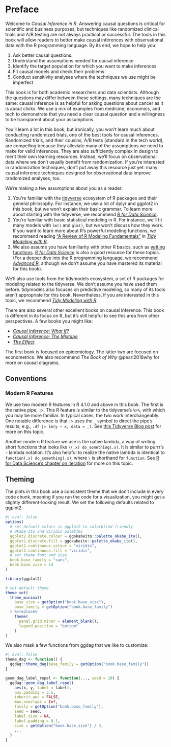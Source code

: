 # Preface {.unnumbered}

Welcome to *Causal Inference in R*.
Answering causal questions is critical for scientific and business purposes, but techniques like randomized clinical trials and A/B testing are not always practical or successful.
The tools in this book will allow readers to better make causal inferences with observational data with the R programming language.
By its end, we hope to help you:

1.  Ask better causal questions.
2.  Understand the assumptions needed for causal inference
3.  Identify the target population for which you want to make inferences
4.  Fit causal models and check their problems
5.  Conduct sensitivity analyses where the techniques we use might be imperfect

This book is for both academic researchers and data scientists.
Although the questions may differ between these settings, many techniques are the same: causal inference is as helpful for asking questions about cancer as it is about clicks.
We use a mix of examples from medicine, economics, and tech to demonstrate that you need a clear causal question and a willingness to be transparent about your assumptions.

You'll learn a lot in this book, but ironically, you won't learn much about conducting randomized trials, one of the best tools for causal inferences.
Randomized trials, and their cousins, A/B tests (standard in the tech world), are compelling because they alleviate many of the assumptions we need to make for valid inferences.
They are also sufficiently complex in design to merit their own learning resources.
Instead, we'll focus on observational data where we don't usually benefit from randomization.
If you're interested in randomization techniques, don't put away this resource just yet: many causal inference techniques designed for observational data improve randomized analyses, too.

We're making a few assumptions about you as a reader:

1.  You're familiar with the [tidyverse](https://www.tidyverse.org/) ecosystem of R packages and their general philosophy. For instance, we use a lot of dplyr and ggplot2 in this book, but we won't explain their basic grammar. To learn more about starting with the tidyverse, we recommend [*R for Data Science*](https://r4ds.hadley.nz/).
2.  You're familiar with basic statistical modeling in R. For instance, we'll fit many models with `lm()` and `glm()`, but we won't discuss how they work. If you want to learn more about R's powerful modeling functions, we recommend reading ["A Review of R Modeling Fundamentals"](https://www.tmwr.org/base-r.html) in [*Tidy Modeling with R*](https://www.tmwr.org).
3.  We also assume you have familiarity with other R basics, such as [writing functions](https://r4ds.hadley.nz/functions.html). [*R for Data Science*](https://r4ds.hadley.nz/) is also a good resource for these topics. (For a deeper dive into the R programming language, we recommend [*Advanced R*](https://adv-r.hadley.nz/index.html), although we don't assume you have mastered its material for this book).

We'll also use tools from the tidymodels ecosystem, a set of R packages for modeling related to the tidyverse.
We don't assume you have used them before.
tidymodels also focuses on predictive modeling, so many of its tools aren't appropriate for this book.
Nevertheless, if you are interested in this topic, we recommend [*Tidy Modeling with R*](https://www.tmwr.org).

There are also several other excellent books on causal inference.
This book is different in its focus on R, but it's still helpful to see this area from other perspectives.
A few books you might like:

-   [*Causal Inference: What If?*](https://www.hsph.harvard.edu/miguel-hernan/causal-inference-book/)
-   [*Causal Inference: The Mixtape*](https://mixtape.scunning.com/)
-   [*The Effect*](https://theeffectbook.net/)

The first book is focused on epidemiology.
The latter two are focused on econometrics.
We also recommend *The Book of Why* @pearl2018why for more on causal diagrams.

## Conventions

### Modern R Features

We use two modern R features in R 4.1.0 and above in this book.
The first is the native pipe, `|>`.
This R feature is similar to the tidyverse's `%>%`, with which you may be more familiar.
In typical cases, the two work interchangeably.
One notable difference is that `|>` uses the `_` symbol to direct the pipe's results, e.g., `.df |> lm(y ~ x, data = _)`.
See [this Tidyverse Blog post](https://www.tidyverse.org/blog/2023/04/base-vs-magrittr-pipe/) for more on this topic.

Another modern R feature we use is the native lambda, a way of writing short functions that looks like `\(.x) do_something(.x)`.
It is similar to purrr's `~` lambda notation.
It's also helpful to realize the native lambda is identical to `function(.x) do_something(.x)`, where `\` is shorthand for `function`.
See [R for Data Science's chapter on iteration](https://r4ds.hadley.nz/iteration.html) for more on this topic.

## Theming

The plots in this book use a consistent theme that we don't include in every code chunk, meaning if you run the code for a visualization, you might get a slightly different-looking result.
We set the following defaults related to ggplot2:

<!-- TODO: make sure these are up to date -->

```r
#| eval: false
options(
  # set default colors in ggplot2 to colorblind-friendly
  # Okabe-Ito and Viridis palettes
  ggplot2.discrete.colour = ggokabeito::palette_okabe_ito(),
  ggplot2.discrete.fill = ggokabeito::palette_okabe_ito(),
  ggplot2.continuous.colour = "viridis",
  ggplot2.continuous.fill = "viridis",
  # set theme font and size
  book.base_family = "sans",
  book.base_size = 14
)

library(ggplot2)

# set default theme
theme_set(
  theme_minimal(
    base_size = getOption("book.base_size"),
    base_family = getOption("book.base_family")
  ) %+replace%
    theme(
      panel.grid.minor = element_blank(),
      legend.position = "bottom"
    )
)
```

We also mask a few functions from ggdag that we like to customize:

```r
#| eval: false
theme_dag <- function() {
  ggdag::theme_dag(base_family = getOption("book.base_family"))
}

geom_dag_label_repel <- function(..., seed = 10) {
  ggdag::geom_dag_label_repel(
    aes(x, y, label = label),
    box.padding = 3.5,
    inherit.aes = FALSE,
    max.overlaps = Inf,
    family = getOption("book.base_family"),
    seed = seed,
    label.size = NA,
    label.padding = 0.1,
    size = getOption("book.base_size") / 3,
    ...
  )
}
```
